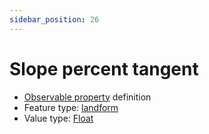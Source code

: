 ```yaml
---
sidebar_position: 26
---
```



# Slope percent tangent

- [Observable property](/viewers/dawe-vocabs?uri=https://linked.data.gov.au/def/nrm/bc537f95-6721-4a87-bd30-62d6377424ef) definition
- Feature type: [landform](http://linked.data.gov.au/def/tern-cv/2cf3ed29-440e-4a50-9bbc-5aab30df9fcd)
- Value type: [Float](https://w3id.org/tern/ontologies/tern/Float)


<Example protocolModule="plot-soil-description" observableProperty="https://linked.data.gov.au/def/nrm/bc537f95-6721-4a87-bd30-62d6377424ef" />
